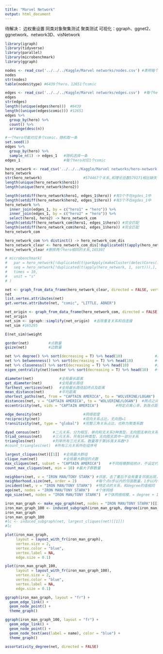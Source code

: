 ---
title: "Marvel Network"
output: html_document
---

待解决：
边权重设置
同类对象聚集测试
聚类测试
可视化：ggraph、ggnet2、ggnetwork、network3D、visNetwork

```{r}
library(igraph)
library(tidyverse)
library(parallel)
library(microbenchmark)
library(ggraph)
```

```{r 点数据导入}
nodes <- read_csv('../../../Kaggle/Marvel networks/nodes.csv') #表明每个点是hero还是comic
nodes
str(nodes)
table(nodes$type) #6439个hero，12651个comic
```

```{r 边数据导入}
edges <- read_csv('../../../Kaggle/Marvel networks/edges.csv')  #每个hero在什么comic中出现
edges
str(edges)
length((unique(edges$hero)))  #6439
length((unique(edges$comic))) #12651
edges %>% 
  group_by(hero) %>% 
  count() %>% 
  arrange(desc(n))
```

```{r 点属性设置}
#一个hero可能对应多个comic，随机取一条
set.seed(1)
edges %>% 
  group_by(hero) %>% 
  sample_n(1) -> edges_1   #随机选择一条
edges_1                    #每个hero对应1个comic
```


```{r 网络数据导入}
hero_network <- read_csv('../../../Kaggle/Marvel networks/hero-network.csv')
hero_network
str(hero_network)                   #574467个关系,和理论总数579171相比缺失了一部分关系
length(unique(hero_network$hero1))
length(unique(hero_network$hero2))
```

```{r 剔除无comic的hero记录}
length(setdiff(hero_network$hero1, edges_1$hero)) #有3个不在egdes_1中
length(setdiff(hero_network$hero2, edges_1$hero)) #有3个不在egdes_1中
hero_network %>% 
  inner_join(edges_1, by = c("hero1" = "hero")) %>% 
  inner_join(edges_1, by = c("hero2" = "hero")) %>% 
  select(hero1, hero2) -> hero_network_com
length(setdiff(hero_network_com$hero1, edges_1$hero)) #完全匹配
length(setdiff(hero_network_com$hero2, edges_1$hero)) #完全匹配
hero_network_com
```

```{r 重复关系处理}
hero_network_com %>% distinct() -> hero_network_com_dis
hero_network_clear <- hero_network_com_dis[!duplicated(t(apply(hero_network_com_dis, 1, sort))),] #转换网络之前处理数据框
hero_network_clear #删除两个hero相同的关系,165307
```


```{r}
# microbenchmark(
#   par = hero_network[!duplicated(t(parApply(makeCluster(detectCores()), hero_network, 1, sort))),],
#   seq = hero_network[!duplicated(t(apply(hero_network, 1, sort))),],
#   times = 10,
#   unit = "s"
# )
```


```{r 数据框转化为网络数据}
net <- graph_from_data_frame(hero_network_clear, directed = FALSE, vertices = edges_1)
net
list.vertex.attributes(net)
get.vertex.attribute(net, "comic", "LITTLE, ABNER")
```

```{r 重复关系处理方法2}
net_origin <- graph_from_data_frame(hero_network_com, directed = FALSE) #先转为网络，再进行精简
net_origin
net_sim <- igraph::simplify(net_origin)  #去除重复关系和自连接
net_sim #165295
```

```{r}
E(net_sim)$weight
```


```{r 网络基本信息}
gorder(net)         #点数量
gsize(net)          #边数量
```


```{r 点中心性分析}
net %>% degree() %>% sort(decreasing = T) %>% head(10)               #度中心性
net %>% betweenness() %>% sort(decreasing = T) %>% head(10)          #中介中心性
net %>% closeness() %>% sort(decreasing = T) %>% head(10)            #接近中心性
eigen_centrality(net)$vector %>% sort(decreasing = T) %>% head(10)   #特征向量中心性
```


```{r 网络距离}
diameter(net)            #全局最长距离
get_diameter(net)        #全局最长路径
farthest_vertices(net)   #全局最长路径起终点及距离
mean_distance(net)       #平均距离
shortest_paths(net, from = "CAPTAIN AMERICA", to = "WOLVERINE/LOGAN")  #两点间最短路径
distances(net, v = "CAPTAIN AMERICA", to = "WOLVERINE/LOGAN")  #两点之间的最短距离，同shortest.paths
eccentricity(net, vids = "CAPTAIN AMERICA")        #特定点离心率，到各点距离最大值
```


```{r 网络紧密及联通程度}
edge_density(net)                   #网络密度
reciprocity(net)                    #双向关系占比，无向图=1
transitivity(net, type = "global")  #完整三角关系占比，也称为聚类系数
```


```{r 网络微观结构}
dyad_census(net)      #二元关系，分为相互、单向和无关系3种类型，无向图无单向关系
triad_census(net)     #三元关系，共有16种类型，无向图无其中一部分关系
triangles(net)        #列举所有三元关系，数量等于第16类关系数*3
#count_triangles(net)  #所有三元关系所在组序号
```

```{r 网络群组}
largest_cliques(net)[[1]]  #全局最大群组
clique_num(net)            #全局最大群组的点数
max_cliques(net, subset = "CAPTAIN AMERICA")    #不同规模群组统计，不设定约束条件会运算很久
count_max_cliques(net, min = 10) #最大子群数量
```


```{r 特定点的关系和子图}
neighbors(net, v = "IRON MAN/TONY STARK") #邻居，去了重后不会有重复邻居出现，和degree的值相同
neighborhood.size(net, order = 2)         #每个点n步以内的邻居数量，1步以内邻居=degree
incident(net, v = "IRON MAN/TONY STARK")  #特定点的关系，和degree的值相同
ego(net, nodes = "IRON MAN/TONY STARK")   #个体网络
ego_size(net, nodes = "IRON MAN/TONY STARK")  #个体网络规模，= degree + 1
```


```{r 网络图可视化, fig.height=20, fig.width=20}
iron_man_graph <- make_ego_graph(net, nodes = "IRON MAN/TONY STARK")[[1]]  #需要提取第一个要素
iron_man_graph_100 <- induced_subgraph(iron_man_graph, degree(iron_man_graph) >= 100)  #按条件筛选对象
iron_man_graph
iron_man_graph_100
#lc <- induced_subgraph(net, largest_cliques(net)[[1]])
#lc
```


```{r 网络图可视化：Base R方法, fig.height=15, fig.width=20}
plot(iron_man_graph, 
     layout = layout_with_fr(iron_man_graph),
     vertex.size = 2,
     vertex.color = "blue",
     vertex.label = NA,
     edge.size = 0.1)

plot(iron_man_graph_100, 
     layout = layout_with_fr(iron_man_graph_100),
     vertex.size = 2,
     vertex.color = "blue",
     vertex.label = NA,
     edge.size = 0.1)
```

```{r 网络图可视化：ggraph方法, fig.height=15, fig.width=20}
ggraph(iron_man_graph, layout = "fr") +
  geom_edge_link() +
  geom_node_point() +
  theme_graph()    

ggraph(iron_man_graph_100, layout = "fr") +
  geom_edge_link() +
  geom_node_point() +
  geom_node_text(aes(label = name), color = "blue") +
  theme_graph()
```

```{r 同类点的聚集程度}
assortativity_degree(net, directed = FALSE)
```

